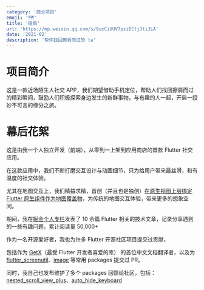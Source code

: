 ```yaml
---
category: '商业项目'
emoji: '🗺️'
title: '碰肩'
url: 'https://mp.weixin.qq.com/s/9uxCiUUV7pziECtjJtiJLA'
date: '2021-02'
description: '帮你找回擦肩而过的 ta'
---
```


# 项目简介

这是一款近场陌生人社交 APP，我们期望借助手机定位，帮助人们找回擦肩而过的精彩瞬间，鼓励人们积极探索身边发生的新鲜事物，与有趣的人一起，开启一段妙不可言的缘分之旅。

# 幕后花絮

这是由我一个人独立开发（前端），从零到一上架到应用商店的首款 Flutter 社交应用。

在这款应用中，我们不断打磨交互设计与动画细节，只为给用户带来最丝滑，和有温度的社交体验。

尤其在地图交互上，我们精益求精，首创（并且也是独创）[在原生视图上层绑定 Flutter 原生组件作为地图覆盖物](https://juejin.cn/post/7097518993690329124)，为传统的地图交互体验，带来更多的想象空间。

期间，我在[掘金个人专栏](https://juejin.cn/user/2418581313189326/posts)发表了 10 余篇 Flutter 相关的技术文章，记录分享遇到的一些有趣问题，累计阅读量 50,000+

作为一名开源爱好者，我也为许多 Flutter 开源社区项目提交过贡献，

包括作为 [GetX](https://pub.dev/packages/get)（最受 Flutter 开发者喜爱的库） 的首位中文文档翻译者，以及为 [flutter_screenutil](https://pub.dev/packages/flutter_screenutil)、[image](https://pub.dev/packages/image) 等常用 packages 提交过 PR。

同时，我自己也发布维护了多个 packages 回馈给社区，包括：[nested_scroll_view_plus](https://pub.dev/packages/nested_scroll_view_plus)、[auto_hide_keyboard](https://pub.dev/packages/auto_hide_keyboard)
